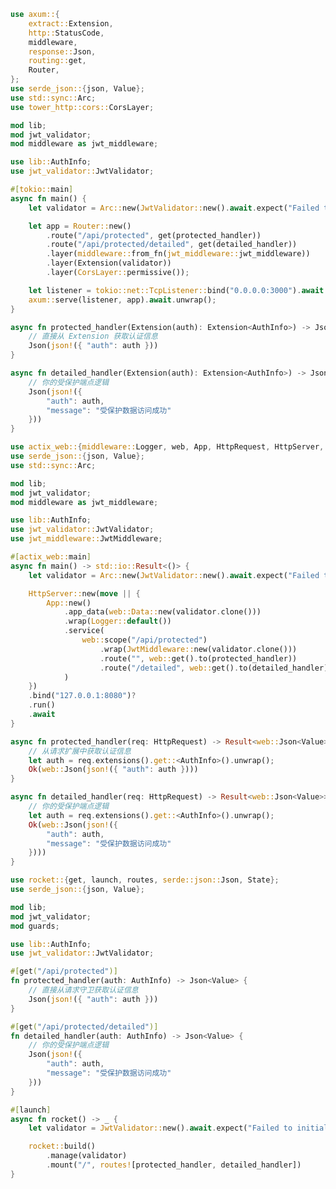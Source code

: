 
<Tabs groupId="api-framework">
  <TabItem value="axum" label="Axum">

```rust title="main.rs"
use axum::{
    extract::Extension,
    http::StatusCode,
    middleware,
    response::Json,
    routing::get,
    Router,
};
use serde_json::{json, Value};
use std::sync::Arc;
use tower_http::cors::CorsLayer;

mod lib;
mod jwt_validator;
mod middleware as jwt_middleware;

use lib::AuthInfo;
use jwt_validator::JwtValidator;

#[tokio::main]
async fn main() {
    let validator = Arc::new(JwtValidator::new().await.expect("Failed to initialize JWT validator"));

    let app = Router::new()
        .route("/api/protected", get(protected_handler))
        .route("/api/protected/detailed", get(detailed_handler))
        .layer(middleware::from_fn(jwt_middleware::jwt_middleware))
        .layer(Extension(validator))
        .layer(CorsLayer::permissive());

    let listener = tokio::net::TcpListener::bind("0.0.0.0:3000").await.unwrap();
    axum::serve(listener, app).await.unwrap();
}

async fn protected_handler(Extension(auth): Extension<AuthInfo>) -> Json<Value> {
    // 直接从 Extension 获取认证信息
    Json(json!({ "auth": auth }))
}

async fn detailed_handler(Extension(auth): Extension<AuthInfo>) -> Json<Value> {
    // 你的受保护端点逻辑
    Json(json!({
        "auth": auth,
        "message": "受保护数据访问成功"
    }))
}
```

  </TabItem>
  <TabItem value="actix-web" label="Actix Web">

```rust title="main.rs"
use actix_web::{middleware::Logger, web, App, HttpRequest, HttpServer, Result};
use serde_json::{json, Value};
use std::sync::Arc;

mod lib;
mod jwt_validator;
mod middleware as jwt_middleware;

use lib::AuthInfo;
use jwt_validator::JwtValidator;
use jwt_middleware::JwtMiddleware;

#[actix_web::main]
async fn main() -> std::io::Result<()> {
    let validator = Arc::new(JwtValidator::new().await.expect("Failed to initialize JWT validator"));

    HttpServer::new(move || {
        App::new()
            .app_data(web::Data::new(validator.clone()))
            .wrap(Logger::default())
            .service(
                web::scope("/api/protected")
                    .wrap(JwtMiddleware::new(validator.clone()))
                    .route("", web::get().to(protected_handler))
                    .route("/detailed", web::get().to(detailed_handler))
            )
    })
    .bind("127.0.0.1:8080")?
    .run()
    .await
}

async fn protected_handler(req: HttpRequest) -> Result<web::Json<Value>> {
    // 从请求扩展中获取认证信息
    let auth = req.extensions().get::<AuthInfo>().unwrap();
    Ok(web::Json(json!({ "auth": auth })))
}

async fn detailed_handler(req: HttpRequest) -> Result<web::Json<Value>> {
    // 你的受保护端点逻辑
    let auth = req.extensions().get::<AuthInfo>().unwrap();
    Ok(web::Json(json!({
        "auth": auth,
        "message": "受保护数据访问成功"
    })))
}
```

  </TabItem>
  <TabItem value="rocket" label="Rocket">

```rust title="main.rs"
use rocket::{get, launch, routes, serde::json::Json, State};
use serde_json::{json, Value};

mod lib;
mod jwt_validator;
mod guards;

use lib::AuthInfo;
use jwt_validator::JwtValidator;

#[get("/api/protected")]
fn protected_handler(auth: AuthInfo) -> Json<Value> {
    // 直接从请求守卫获取认证信息
    Json(json!({ "auth": auth }))
}

#[get("/api/protected/detailed")]
fn detailed_handler(auth: AuthInfo) -> Json<Value> {
    // 你的受保护端点逻辑
    Json(json!({
        "auth": auth,
        "message": "受保护数据访问成功"
    }))
}

#[launch]
async fn rocket() -> _ {
    let validator = JwtValidator::new().await.expect("Failed to initialize JWT validator");

    rocket::build()
        .manage(validator)
        .mount("/", routes![protected_handler, detailed_handler])
}
```

  </TabItem>
</Tabs>
